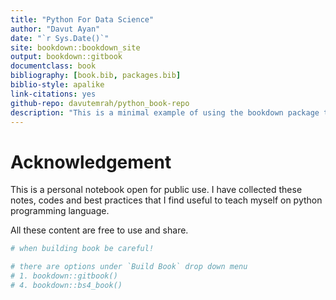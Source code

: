 ```yaml
--- 
title: "Python For Data Science"
author: "Davut Ayan"
date: "`r Sys.Date()`"
site: bookdown::bookdown_site
output: bookdown::gitbook
documentclass: book
bibliography: [book.bib, packages.bib]
biblio-style: apalike
link-citations: yes
github-repo: davutemrah/python_book-repo
description: "This is a minimal example of using the bookdown package to write a book. The output format for this example is bookdown::gitbook."
---
```


# Acknowledgement {-}

This is a personal notebook open for public use. I have collected these notes, codes and best practices that I find useful to teach myself on python programming language.

All these content are free to use and share.

```r
# when building book be careful!

# there are options under `Build Book` drop down menu
# 1. bookdown::gitbook()
# 4. bookdown::bs4_book()

```

